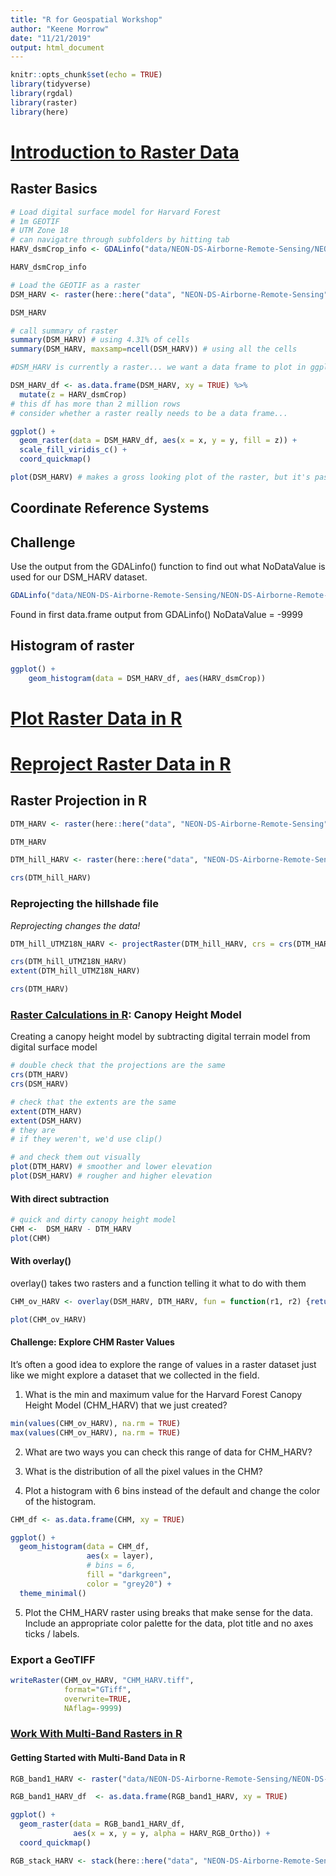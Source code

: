 ```yaml
---
title: "R for Geospatial Workshop"
author: "Keene Morrow"
date: "11/21/2019"
output: html_document
---
```


```r
knitr::opts_chunk$set(echo = TRUE)
library(tidyverse)
library(rgdal)
library(raster)
library(here)
```
# [Introduction to Raster Data](https://datacarpentry.org/r-raster-vector-geospatial/01-raster-structure/index.html)

## Raster Basics

```r
# Load digital surface model for Harvard Forest
# 1m GEOTIF
# UTM Zone 18
# can navigatre through subfolders by hitting tab
HARV_dsmCrop_info <- GDALinfo("data/NEON-DS-Airborne-Remote-Sensing/NEON-DS-Airborne-Remote-Sensing/HARV/DSM/HARV_dsmCrop.tif")

HARV_dsmCrop_info

# Load the GEOTIF as a raster
DSM_HARV <- raster(here::here("data", "NEON-DS-Airborne-Remote-Sensing", "NEON-DS-Airborne-Remote-Sensing", "HARV", "DSM", "HARV_dsmCrop.tif"))

DSM_HARV

# call summary of raster
summary(DSM_HARV) # using 4.31% of cells
summary(DSM_HARV, maxsamp=ncell(DSM_HARV)) # using all the cells
```

```r
#DSM_HARV is currently a raster... we want a data frame to plot in ggplot

DSM_HARV_df <- as.data.frame(DSM_HARV, xy = TRUE) %>%
  mutate(z = HARV_dsmCrop)
# this df has more than 2 million rows
# consider whether a raster really needs to be a data frame...

ggplot() +
  geom_raster(data = DSM_HARV_df, aes(x = x, y = y, fill = z)) +
  scale_fill_viridis_c() +
  coord_quickmap()


```

```r
plot(DSM_HARV) # makes a gross looking plot of the raster, but it's paster than ggplot for this purpose
```

## Coordinate Reference Systems

## Challenge
Use the output from the GDALinfo() function to find out what NoDataValue is used for our DSM_HARV dataset.

```r
GDALinfo("data/NEON-DS-Airborne-Remote-Sensing/NEON-DS-Airborne-Remote-Sensing/HARV/DSM/HARV_dsmCrop.tif")

```

Found in first data.frame output from GDALinfo()
NoDataValue = -9999

## Histogram of raster
```r
ggplot() +
    geom_histogram(data = DSM_HARV_df, aes(HARV_dsmCrop))
```

# [Plot Raster Data in R](https://datacarpentry.org/r-raster-vector-geospatial/02-raster-plot/index.html)

# [Reproject Raster Data in R](https://datacarpentry.org/r-raster-vector-geospatial/03-raster-reproject-in-r/index.html)

## Raster Projection in R

```r
DTM_HARV <- raster(here::here("data", "NEON-DS-Airborne-Remote-Sensing", "NEON-DS-Airborne-Remote-Sensing", "HARV", "DTM", "HARV_dtmCrop.tif")) # WGS84 using UTM Zone 18

DTM_HARV
```


```r
DTM_hill_HARV <- raster(here::here("data", "NEON-DS-Airborne-Remote-Sensing", "NEON-DS-Airborne-Remote-Sensing", "HARV", "DTM", "HARV_DTMhill_WGS84.tif")) # WGS84 using lat-long

crs(DTM_hill_HARV)

```

### Reprojecting the hillshade file

*Reprojecting changes the data!*
```r
DTM_hill_UTMZ18N_HARV <- projectRaster(DTM_hill_HARV, crs = crs(DTM_HARV))

```

```r
crs(DTM_hill_UTMZ18N_HARV)
extent(DTM_hill_UTMZ18N_HARV)

crs(DTM_HARV)
```

### [Raster Calculations in R](https://datacarpentry.org/r-raster-vector-geospatial/04-raster-calculations-in-r/index.html): Canopy Height Model
Creating a canopy height model by subtracting digital terrain model from digital surface model

```r
# double check that the projections are the same
crs(DTM_HARV)
crs(DSM_HARV)

# check that the extents are the same
extent(DTM_HARV)
extent(DSM_HARV)
# they are
# if they weren't, we'd use clip()

# and check them out visually
plot(DTM_HARV) # smoother and lower elevation
plot(DSM_HARV) # rougher and higher elevation
```
#### With direct subtraction
```r
# quick and dirty canopy height model
CHM <-  DSM_HARV - DTM_HARV
plot(CHM)

```
#### With overlay()
overlay() takes two rasters and a function telling it what to do with them


```r
CHM_ov_HARV <- overlay(DSM_HARV, DTM_HARV, fun = function(r1, r2) {return(r1 - r2)})

plot(CHM_ov_HARV)
```

#### Challenge: Explore CHM Raster Values
It’s often a good idea to explore the range of values in a raster dataset just like we might explore a dataset that we collected in the field.

1. What is the min and maximum value for the Harvard Forest Canopy Height Model (CHM_HARV) that we just created?
```r
min(values(CHM_ov_HARV), na.rm = TRUE)
max(values(CHM_ov_HARV), na.rm = TRUE)

```


2. What are two ways you can check this range of data for CHM_HARV?


3. What is the distribution of all the pixel values in the CHM?


4. Plot a histogram with 6 bins instead of the default and change the color of the histogram.
```r
CHM_df <- as.data.frame(CHM, xy = TRUE)
```

```r
ggplot() +
  geom_histogram(data = CHM_df,
                 aes(x = layer),
                 # bins = 6,
                 fill = "darkgreen",
                 color = "grey20") +
  theme_minimal()
```


5. Plot the CHM_HARV raster using breaks that make sense for the data. Include an appropriate color palette for the data, plot title and no axes ticks / labels.


### Export a GeoTIFF

```r
writeRaster(CHM_ov_HARV, "CHM_HARV.tiff",
            format="GTiff",
            overwrite=TRUE,
            NAflag=-9999)
```

### [Work With Multi-Band Rasters in R](https://datacarpentry.org/r-raster-vector-geospatial/05-raster-multi-band-in-r/index.html)

#### Getting Started with Multi-Band Data in R

```r
RGB_band1_HARV <- raster("data/NEON-DS-Airborne-Remote-Sensing/NEON-DS-Airborne-Remote-Sensing/HARV/RGB_Imagery/HARV_RGB_Ortho.tif")

RGB_band1_HARV_df  <- as.data.frame(RGB_band1_HARV, xy = TRUE)

ggplot() +
  geom_raster(data = RGB_band1_HARV_df,
              aes(x = x, y = y, alpha = HARV_RGB_Ortho)) + 
  coord_quickmap()
```

```r
RGB_stack_HARV <- stack(here::here("data", "NEON-DS-Airborne-Remote-Sensing", "NEON-DS-Airborne-Remote-Sensing", "HARV", "RGB_Imagery", "HARV_RGB_Ortho.tif"))
```

